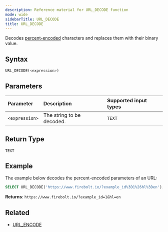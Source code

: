 ```yaml
---
description: Reference material for URL_DECODE function
mode: wide
sidebarTitle: URL_DECODE
title: URL_DECODE
---
```



Decodes [percent-encoded](https://en.wikipedia.org/wiki/Percent-encoding) characters and replaces them with their binary value.

## Syntax


```sql
URL_DECODE(<expression>)
```

## Parameters


| Parameter | Description                |Supported input types |
| :--------- | :------------------------ | :--------------------|
| `<expression>` | The string to be decoded. | `TEXT`           |

## Return Type


`TEXT`

## Example


The example below decodes the percent-encoded parameters of an URL:

```sql
SELECT URL_DECODE('https://www.firebolt.io/?example_id%3D1%26hl%3Den');
```

**Returns**: `https://www.firebolt.io/?example_id=1&hl=en`

## Related

* [URL_ENCODE](/functions-reference/string/url_encode)

